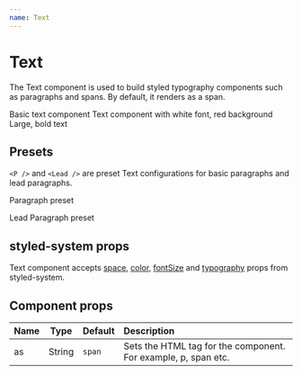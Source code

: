 ```yaml
---
name: Text
---
```



# Text

The Text component is used to build styled typography components such as paragraphs and spans. By default, it renders as a span.

<Playground>
  <Text as="p">Basic text component</Text>
  <Text as="p" color="white" bg="red">
    Text component with white font, red background
  </Text>
  <Text as="p" fontSize="16pt" fontWeight="bold">
    Large, bold text
  </Text>
</Playground>

## Presets

`<P />` and `<Lead />` are preset Text configurations for basic paragraphs and lead paragraphs.

<Playground>
  <P>Paragraph preset</P>
  <Lead>Lead Paragraph preset</Lead>
</Playground>

## styled-system props

Text component accepts [space](https://styled-system.com/api#space), [color](https://styled-system.com/api#color),
[fontSize](https://styled-system.com/api#fontsize) and [typography](https://styled-system.com/api#typography) props from styled-system.

## Component props

| Name |  Type  | Default | Description                                                    |
| ---- | :----: | ------- | :------------------------------------------------------------- |
| as   | String | `span`  | Sets the HTML tag for the component. For example, p, span etc. |
